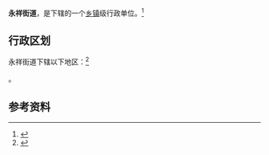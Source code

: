 {{中国乡级行政区|44/05/11/014/000}}

'''永祥街道'''，是{{PRC admin/fullname|44/05/11/014/000|3}}下辖的一个[[乡镇|乡镇]]级行政单位。<ref>{{PRC admin/ref sgc|{{PRC admin/parent|44/05/11/014/000}}}}</ref>

== 行政区划 ==

永祥街道下辖以下地区：<ref>{{PRC admin/ref sgc|44/05/11/014/000}}</ref>

{{PRC admin/children|44/05/11/014/000}}。

== 参考资料 ==

{{reflist}}

{{行政区划小作品}}
{{PRC admin/navcat|44/05/11/014/000}}